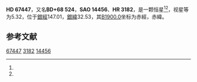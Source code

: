 {{Starbox begin
| name = HD 67447
}}
{{Starbox observe
| epoch = [[J2000.0|J2000.0]]
| constell = {{星座名待查}}<ref name=SIMBAD>{{cite web
 | url=http://simbad.u-strasbg.fr/simbad/sim-id?Ident=HR+3182
 | title=Pulsating variable Star
 | publisher=Centre de Données astronomiques de Strasbourg
 | work=SIMBAD
 | accessdate=2012-07-13
 | archive-date=2016-03-17
 | archive-url=https://web.archive.org/web/20160317200028/http://simbad.u-strasbg.fr/simbad/sim-id?Ident=HR+3182
 | dead-url=no
 }}</ref><ref name=DATA>{{cite web
 | url=http://vizier.u-strasbg.fr/viz-bin/VizieR-5?-out.add=.&-source=5050&-corr=PK=HR&-out.max=9999&HR=3182
 | title=VizieR Detailed Page
 | accessdate=2012-07-13
 | archive-date=2019-02-16
 | archive-url=https://web.archive.org/web/20190216115801/http://vizier.u-strasbg.fr/viz-bin/VizieR-5?-out.add=.&-source=5050&-corr=PK=HR&-out.max=9999&HR=3182
 | dead-url=no
 }}</ref>
| 星官 = 
| ra = {{RA|8|12|48.8}}<ref name=SIMBAD /><ref name=DATA />
| dec = {{DEC|+68|28|27}}<ref name=SIMBAD /><ref name=DATA />
| appmag_v = 5.32<ref name=SIMBAD /><ref name=DATA />
}}
{{Starbox character
| class = G7+II<ref name=SIMBAD /><ref name=DATA />
| b-v = 1.04<ref name=SIMBAD /><ref name=DATA />
| u-b = 0.81<ref name=SIMBAD /><ref name=DATA />
| r-i = 0.48<ref name=SIMBAD /><ref name=DATA />
| variable = 
}}
{{Starbox astrometry
| radial_v = 0.81
| prop_mo_ra = -9
| parallax = 0.021
| p_error = 
}}
{{Starbox catalog
| names =BD+68 524，[[SAO星表|SAO]] 14456，[[HD星表|HD]] 67447，[[HR星表|HR]] 3182}}
{{Starbox reference |Simbad=HR+3182}}
{{Starbox end}}

'''HD 67447'''，又名'''BD+68 524'''，'''SAO 14456'''、'''HR 3182'''，是一颗恒星<ref name=SIMBAD /><ref name=DATA />，视星等为5.32，位于[[銀道座標系|銀經]]147.01，[[銀道座標系|銀緯]]32.53，其[[B1900.0|B1900.0]]坐标为赤經{{RA|8|2|51.8}}，赤緯{{DEC|+68|32.53|7}}。

== 参考文献 ==
{{reflist}}

{{star-stub}}

[[Category:HD和HDE天體|67447]]
[[Category:HR天體|3182]]
[[Category:SAO天體|14456]]